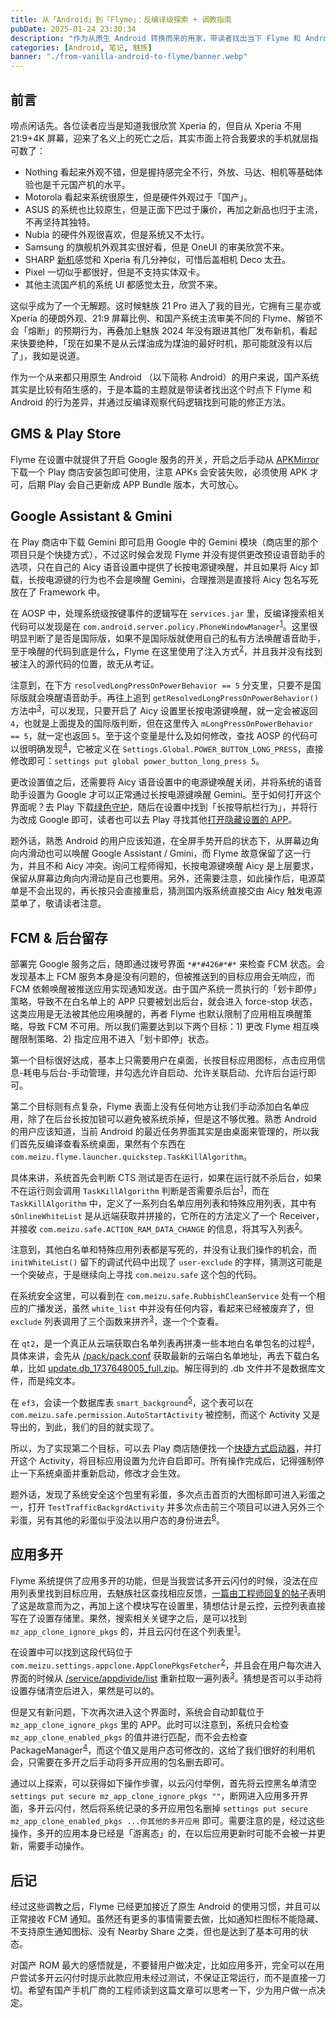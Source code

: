 ```yaml
---
title: 从「Android」到「Flyme」：反编译级探索 + 调教指南
pubDate: 2025-01-24 23:30:34
description: "作为从原生 Android 转换而来的用家，带读者找出当下 Flyme 和 Android 的行为差异，并通过反编译找到可能的修正方法。"
categories: [Android, 笔记, 魅族]
banner: "./from-vanilla-android-to-flyme/banner.webp"
---
```


<ClickableImage src={banner} un-lg="m-auto" />

## 前言

唠点闲话先。各位读者应当是知道我很欣赏 Xperia 的，但自从 Xperia 不用 21:9+4K 屏幕，迎来了名义上的死亡之后，其实市面上符合我要求的手机就屈指可数了：

- Nothing 看起来外观不错，但是握持感完全不行，外放、马达、相机等基础体验也是千元国产机的水平。
- Motorola 看起来系统很原生，但是硬件外观过于「国产」。
- ASUS 的系统也比较原生，但是正面下巴过于廉价，再加之新品也归于主流，不再坚持其独特。
- Nubia 的硬件外观很喜欢，但是系统又不太行。
- Samsung 的旗舰机外观其实很好看，但是 OneUI 的审美欣赏不来。
- SHARP [新机](https://tw.sharp/products/aquos-r9)感觉和 Xperia 有几分神似，可惜后盖相机 Deco 太丑。
- Pixel 一切似乎都很好，但是不支持实体双卡。
- 其他主流国产机的系统 UI 都感觉太丑，欣赏不来。

这似乎成为了一个无解题。这时候魅族 21 Pro 进入了我的目光，它拥有三星亦或 Xperia 的硬朗外观、21:9 屏幕比例、和国产系统主流审美不同的 Flyme、解锁不会「熔断」的预期行为，再叠加上魅族 2024 年没有跟进其他厂发布新机，看起来快要绝种，「现在如果不是从云煤油成为煤油的最好时机，那可能就没有以后了」，我如是说道。

作为一个从来都只用原生 Android （以下简称 Android）的用户来说，国产系统其实是比较有陌生感的，于是本篇的主题就是带读者找出这个时点下 Flyme 和 Android 的行为差异，并通过反编译观察代码逻辑找到可能的修正方法。

## GMS & Play Store

Flyme 在设置中就提供了开启 Google 服务的开关，开启之后手动从 [APKMirror](https://www.apkmirror.com/apk/google-inc/google-play-store) 下载一个 Play 商店安装包即可使用，注意 APKs 会安装失败，必须使用 APK 才可，后期 Play 会自己更新成 APP Bundle 版本，大可放心。

## Google Assistant & Gmini

在 Play 商店中下载 Gemini 即可启用 Google 中的 Gemini 模块（商店里的那个项目只是个快捷方式），不过这时候会发现 Flyme 并没有提供更改预设语音助手的选项，只在自己的 Aicy 语音设置中提供了长按电源键唤醒，并且如果将 Aicy 卸载，长按电源键的行为也不会是唤醒 Gemini，合理推测是直接将 Aicy 包名写死放在了 Framework 中。

在 AOSP 中，处理系统级按键事件的逻辑写在 `services.jar` 里，反编译搜索相关代码可以发现是在 `com.android.server.policy.PhoneWindowManager`<sup>[1](#assistant1)</sup>。这里很明显判断了是否是国际版，如果不是国际版就使用自己的私有方法唤醒语音助手，至于唤醒的代码到底是什么，Flyme 在这里使用了注入方式<sup>[2](#assistant2)</sup>，并且我并没有找到被注入的源代码的位置，故无从考证。

注意到，在下方 `resolvedLongPressOnPowerBehavior == 5` 分支里，只要不是国际版就会唤醒语音助手。再往上追到 `getResolvedLongPressOnPowerBehavior()` 方法中<sup>[3](#assistant3)</sup>，可以发现，只要开启了 Aicy 设置里长按电源键唤醒，就一定会被返回 `4`，也就是上面提及的国际版判断，但在这里传入 `mLongPressOnPowerBehavior == 5`，就一定也返回 `5`。至于这个变量是什么及如何修改，查找 AOSP 的代码可以很明确发现<sup>[4](#assistant4)</sup>，它被定义在 `Settings.Global.POWER_BUTTON_LONG_PRESS`，直接修改即可：`settings put global power_button_long_press 5`。

更改设置值之后，还需要将 Aicy 语音设置中的电源键唤醒关闭，并将系统的语音助手设置为 Google 才可以正常通过长按电源键唤醒 Gemini。至于如何打开这个界面呢？去 Play 下载[绿色守护](https://play.google.com/store/apps/details?id=com.oasisfeng.greenify)，随后在设置中找到「长按导航栏行为」，并将行为改成 Google 即可，读者也可以去 Play 寻找其他[打开隐藏设置的 APP](https://play.google.com/store/apps/details?id=com.arumcomm.settingsshortcut)。

题外话，熟悉 Android 的用户应该知道，在全屏手势开启的状态下，从屏幕边角向内滑动也可以唤醒 Google Assistant / Gmini，而 Flyme 故意保留了这一行为，并且不和 Aicy 冲突。询问工程师得知，长按电源键唤醒 Aicy 是上层要求，保留从屏幕边角向内滑动是自己也要用。另外，还需要注意，如此操作后，电源菜单是不会出现的，再长按只会直接重启，猜测国内版系统直接交由 Aicy 触发电源菜单了，敬请读者注意。

<div class="grid grid-cols-2 gap-5">
    <ClickableImage id="assistant1" src={assistant1} un-lg="w-lg m-auto" />
    <ClickableImage id="assistant2" src={assistant2} un-lg="w-lg m-auto" />
    <ClickableImage id="assistant3" src={assistant3} un-lg="w-lg m-auto" />
    <ClickableImage id="assistant4" src={assistant4} un-lg="w-lg m-auto" />
</div>

## FCM & 后台留存

部署完 Google 服务之后，随即通过拨号界面 `*#*#426#*#*` 来检查 FCM 状态。会发现基本上 FCM 服务本身是没有问题的，但被推送到的目标应用会无响应，而 FCM 依赖唤醒被推送应用实现通知发送。由于国产系统一贯执行的「划卡即停」策略，导致不在白名单上的 APP 只要被划出后台，就会进入 force-stop 状态，这类应用是无法被其他应用唤醒的，再者 Flyme 也默认限制了应用相互唤醒策略，导致 FCM 不可用。所以我们需要达到以下两个目标：1) 更改 Flyme 相互唤醒限制策略、2) 指定应用不进入「划卡即停」状态。

第一个目标很好达成，基本上只需要用户在桌面，长按目标应用图标，点击应用信息-耗电与后台-手动管理，并勾选允许自启动、允许关联启动、允许后台运行即可。

第二个目标则有点复杂，Flyme 表面上没有任何地方让我们手动添加白名单应用，除了在后台长按加锁可以避免被系统杀掉，但是这不够优雅。熟悉 Android 的用户应该知道，当前 Android 的最近任务界面其实是由桌面来管理的，所以我们首先反编译查看系统桌面，果然有个东西在 `com.meizu.flyme.launcher.quickstep.TaskKillAlgorithm`。

具体来讲，系统首先会判断 CTS 测试是否在运行，如果在运行就不杀后台，如果不在运行则会调用 `TaskKillAlgorithm` 判断是否需要杀后台<sup>[1](#fcm1)</sup>，而在 `TaskKillAlgorithm` 中，定义了一系列白名单应用列表和特殊应用列表，其中有 `sOnlineWhiteList` 是从远端获取并拼接的，它所在的方法定义了一个 Receiver，并接收 `com.meizu.safe.ACTION_RAM_DATA_CHANGE` 的信息，将其写入列表<sup>[2](#fcm2)</sup>。

注意到，其他白名单和特殊应用列表都是写死的，并没有让我们操作的机会，而 `initWhiteList()` 留下的调试代码中出现了 `user-exclude` 的字样，猜测这可能是一个突破点，于是继续向上寻找 `com.meizu.safe` 这个包的代码。

在系统安全这里，可以看到在 `com.meizu.safe.RubbishCleanService` 处有一个相应的广播发送，虽然 `white_list` 中并没有任何内容，看起来已经被废弃了，但 `exclude` 列表调用了三个函数来拼齐<sup>[3](#fcm3)</sup>，遂一个个查看。

在 `qt2`，是一个真正从云端获取白名单列表再拼凑一些本地白名单包名的过程<sup>[4](#fcm4)</sup>，具体来讲，会先从 [/pack/pack.conf](https://safe-apk.mzres.com/pack/pack.conf) 获取最新的云端白名单地址，再去下载白名单，比如 [update.db_1737648005_full.zip](https://safe-apk.mzres.com/pack/ramcleaner/whitelist/update.db_1737648005_full.zip)。解压得到的 .db 文件并不是数据库文件，而是纯文本。

在 `ef3`，会读一个数据库表 `smart_background`<sup>[5](#fcm5)</sup>，这个表可以在 `com.meizu.safe.permission.AutoStartActivity` 被控制，而这个 Activity 又是导出的，到此，我们的目的就实现了。

所以，为了实现第二个目标，可以去 Play 商店随便找一个[快捷方式启动器](https://play.google.com/store/apps/details?id=rk.android.app.shortcutmaker)，并打开这个 Activity，将目标应用设置为允许自启即可。所有操作完成后，记得强制停止一下系统桌面并重新启动，修改才会生效。

题外话，发现了系统安全这个包里有彩蛋，多次点击首页的大图标即可进入彩蛋之一，打开 `TestTrafficBackgrdActivity` 并多次点击前三个项目可以进入另外三个彩蛋，另有其他的彩蛋似乎没法以用户态的身份进去<sup>[6](#fcm6)</sup>。

<div class="grid grid-cols-2 gap-5">
    <ClickableImage id="fcm1" src={fcm1} un-lg="w-lg m-auto" />
    <ClickableImage id="fcm2" src={fcm2} un-lg="w-lg m-auto" />
    <ClickableImage id="fcm3" src={fcm3} un-lg="w-lg m-auto" />
    <ClickableImage id="fcm4" src={fcm4} un-lg="w-lg m-auto" />
    <ClickableImage id="fcm5" src={fcm5} un-lg="w-lg m-auto" />
    <ClickableImage id="fcm6" src={fcm6} un-lg="w-lg m-auto" />
</div>

## 应用多开

Flyme 系统提供了应用多开的功能，但是当我尝试多开云闪付的时候，没法在应用列表里找到目标应用，去魅族社区查找相应反馈，[一篇由工程师回复的帖子](https://www.meizu.cn/thread/22288214)表明了这是故意而为之，再加上这个模块写在设置里，猜想估计是云控，云控列表直接写在了设置存储里。果然，搜索相关关键字之后，是可以找到 `mz_app_clone_ignore_pkgs` 的，并且云闪付在这个列表里<sup>[1](#clone1)</sup>。

在设置中可以找到这段代码位于 `com.meizu.settings.appclone.AppClonePkgsFetcher`<sup>[2](#clone2)</sup>，并且会在用户每次进入界面的时候从 [/service/appdivide/list](http://safe.meizu.com/service/appdivide/list) 重新拉取一遍列表<sup>[3](#clone3)</sup>。猜想是否可以手动将设置存储清空后进入，果然是可以的。

但是又有新问题，下次再次进入这个界面时，系统会自动卸载位于 `mz_app_clone_ignore_pkgs` 里的 APP。此时可以注意到，系统只会检查 `mz_app_clone_enabled_pkgs` 的值并进行匹配，而不会去检查 PackageManager<sup>[4](#clone4)</sup>，而这个值又是用户态可修改的，这给了我们很好的利用机会，只需要在多开之后手动将多开应用的包名删去即可。

通过以上探索，可以获得如下操作步骤，以云闪付举例，首先将云控黑名单清空 `settings put secure mz_app_clone_ignore_pkgs ""`，断网进入应用多开界面，多开云闪付，然后将系统记录的多开应用包名删掉 `settings put secure mz_app_clone_enabled_pkgs ...你其他的多开应用` 即可。需要注意的是，经过这些操作，多开的应用本身已经是「游离态」的，在以后应用更新时可能不会被一并更新，需要手动操作。

<div class="grid grid-cols-2 gap-5">
    <ClickableImage id="clone1" src={clone1} un-lg="w-lg m-auto" />
    <ClickableImage id="clone2" src={clone2} un-lg="w-lg m-auto" />
    <ClickableImage id="clone3" src={clone3} un-lg="w-lg m-auto" />
    <ClickableImage id="clone4" src={clone4} un-lg="w-lg m-auto" />
</div>

## 后记

经过这些调教之后，Flyme 已经更加接近了原生 Android 的使用习惯，并且可以正常接收 FCM 通知。虽然还有更多的事情需要去做，比如通知栏图标不能隐藏、不支持原生通知图标、没有 Nearby Share 之类，但也是达到了基本可用的状态。

对国产 ROM 最大的感悟就是，不要替用户做决定，比如应用多开，完全可以在用户尝试多开云闪付时提示此款应用未经过测试，不保证正常运行，而不是直接一刀切。希望有国产手机厂商的工程师读到这篇文章可以思考一下，少为用户做一点决定。